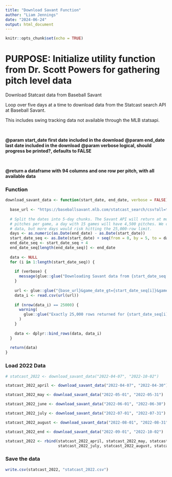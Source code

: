 ```yaml
---
title: "Download Savant Function"
author: "Liam Jennings"
date: "2024-06-24"
output: html_document
---
```


```r
knitr::opts_chunk$set(echo = TRUE)
```

# PURPOSE: Initialize utility function from Dr. Scott Powers for gathering pitch level data

Download Statcast data from Baseball Savant
 
Loop over five days at a time to download data from the Statcast search API at Baseball Savant.

This includes swing tracking data not available through the MLB statsapi.

<br>

**@param start_date first date included in the download**
**@param end_date last date included in the download**
**@param verbose logical, should progress be printed?, defaults to FALSE**

<br>

**@return a dataframe with 94 columns and one row per pitch, with all available data**


### Function
```r
download_savant_data <- function(start_date, end_date, verbose = FALSE) {
  
  base_url <- "https://baseballsavant.mlb.com/statcast_search/csv?all=true&type=details"
  
  # Split the dates into 5-day chunks. The Savant API will return at most 25,000 rows. Assuming 300
  # pitches per game, a day with 15 games will have 4,500 pitches. We can safely download 5 days of
  # data, but more days would risk hitting the 25,000-row limit.
  days <- as.numeric(as.Date(end_date) - as.Date(start_date))
  start_date_seq <- as.Date(start_date) + seq(from = 0, by = 5, to = days)
  end_date_seq <- start_date_seq + 4
  end_date_seq[length(end_date_seq)] <- end_date
  
  data <- NULL
  for (i in 1:length(start_date_seq)) {
    
    if (verbose) {
      message(glue::glue("Downloading Savant data from {start_date_seq[i]} to {end_date_seq[i]}"))
    }
    
    url <- glue::glue("{base_url}&game_date_gt={start_date_seq[i]}&game_date_lt={end_date_seq[i]}")
    data_i <- read.csv(url(url))
    
    if (nrow(data_i) == 25000) {
      warning(
        glue::glue("Exactly 25,000 rows returned for {start_date_seq[i]} to {end_date_seq[i]}")
      )
    }
    
    data <- dplyr::bind_rows(data, data_i)
  }
  
  return(data)
}
```

### Load 2022 Data
```r
# statcast_2022 <- download_savant_data("2022-04-07", "2022-10-02")

statcast_2022_april <- download_savant_data("2022-04-07", "2022-04-30")

statcast_2022_may <- download_savant_data("2022-05-01", "2022-05-31")

statcast_2022_june <- download_savant_data("2022-06-01", "2022-06-30")

statcast_2022_july <- download_savant_data("2022-07-01", "2022-07-31")

statcast_2022_august <- download_savant_data("2022-08-01", "2022-08-31")

statcast_2022_end <- download_savant_data("2022-09-01", "2022-10-02")

statcast_2022 <- rbind(statcast_2022_april, statcast_2022_may, statcast_2022_june,
                       statcast_2022_july, statcast_2022_august, statcast_2022_end)
```


### Save the data
```r
write.csv(statcast_2022, "statcast_2022.csv")
```

